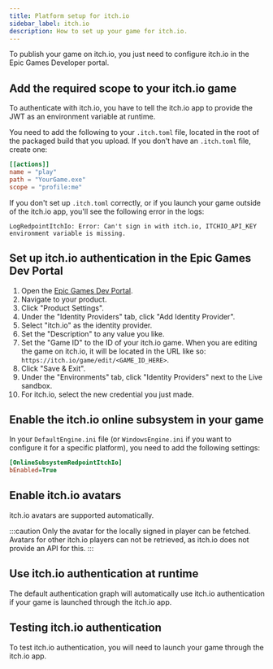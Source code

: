 ```yaml
---
title: Platform setup for itch.io
sidebar_label: itch.io
description: How to set up your game for itch.io.
---
```


To publish your game on itch.io, you just need to configure itch.io in the Epic Games Developer portal.

## Add the required scope to your itch.io game

To authenticate with itch.io, you have to tell the itch.io app to provide the JWT as an environment variable at runtime.

You need to add the following to your `.itch.toml` file, located in the root of the packaged build that you upload. If you don't have an `.itch.toml` file, create one:

```toml
[[actions]]
name = "play"
path = "YourGame.exe"
scope = "profile:me"
```

If you don't set up `.itch.toml` correctly, or if you launch your game outside of the itch.io app, you'll see the following error in the logs:

```
LogRedpointItchIo: Error: Can't sign in with itch.io, ITCHIO_API_KEY environment variable is missing.
```

## Set up itch.io authentication in the Epic Games Dev Portal

1. Open the [Epic Games Dev Portal](https://dev.epicgames.com/).
2. Navigate to your product.
3. Click "Product Settings".
4. Under the "Identity Providers" tab, click "Add Identity Provider".
5. Select "itch.io" as the identity provider.
6. Set the "Description" to any value you like.
7. Set the "Game ID" to the ID of your itch.io game. When you are editing the game on itch.io, it will be located in the URL like so: `https://itch.io/game/edit/<GAME_ID_HERE>`.
8. Click "Save & Exit".
9. Under the "Environments" tab, click "Identity Providers" next to the Live sandbox.
10. For itch.io, select the new credential you just made.

## Enable the itch.io online subsystem in your game

In your `DefaultEngine.ini` file (or `WindowsEngine.ini` if you want to configure it for a specific platform), you need to add the following settings:

```ini
[OnlineSubsystemRedpointItchIo]
bEnabled=True
```

## Enable itch.io avatars

itch.io avatars are supported automatically.

:::caution
Only the avatar for the locally signed in player can be fetched. Avatars for other itch.io players can not be retrieved, as itch.io does not provide an API for this.
:::

## Use itch.io authentication at runtime

The default authentication graph will automatically use itch.io authentication if your game is launched through the itch.io app.

## Testing itch.io authentication

To test itch.io authentication, you will need to launch your game through the itch.io app.